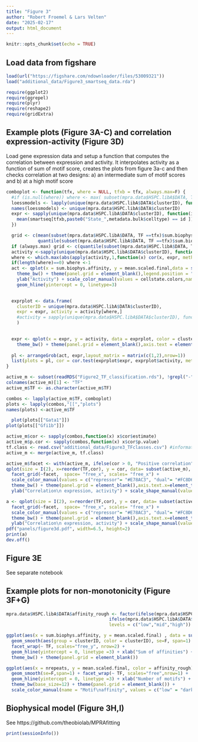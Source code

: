 ```yaml
---
title: "Figure 3"
author: "Robert Froemel & Lars Velten"
date: "2025-02-17"
output: html_document
---
```


```r
knitr::opts_chunk$set(echo = TRUE)
```

## Load data from figshare

```r
load(url("https://figshare.com/ndownloader/files/53009321"))
load("additional_data/Figure3_smartseq_data.rda")
```

```r
require(ggplot2)
require(ggrepel)
require(plyr)
require(reshape2)
require(gridExtra)
```


## Example plots (Figure 3A-C) and correlation expression-activity (Figure 3D)

Load gene expression data and setup a function that computes the correlation between expression and activity. It interpolates activity as a function of sum of motif score, creates the plots from figure 3a-c and then checks correlation at two designs: a) an intermediate sum of motif scores and b) at a high motif score

```r

comboplot <- function(tfx, where = NULL, tfxb = tfx, always.max=F) {
  #if (is.null(where)) where <- max( subset(mpra.data$HSPC.libA$DATA, TF ==tfx)$sum.biophys.affinity)
  loessmodels <- lapply(unique(mpra.data$HSPC.libA$DATA$clusterID), function(cl) loess(mean.scaled.final~sum.biophys.affinity, data=subset(mpra.data$HSPC.libA$DATA, TF ==tfx & clusterID == cl),weights = subset(mpra.data$HSPC.libA$DATA, TF ==tfx& clusterID == cl)$weights,span = 1))
  names(loessmodels) <- unique(mpra.data$HSPC.libA$DATA$clusterID)
  expr <- sapply(unique(mpra.data$HSPC.libA$DATA$clusterID), function(id) {
    mean(smartseq[tfxb,paste0("State_",metadata.bulk$celltype) == id ])
  })

  grid <- c(mean(subset(mpra.data$HSPC.libA$DATA, TF ==tfx)$sum.biophys.affinity), #intermediate sum of motif scores
            quantile(subset(mpra.data$HSPC.libA$DATA, TF ==tfx)$sum.biophys.affinity, 0.98)) #high motif scores
  if (always.max) grid <- c(quantile(subset(mpra.data$HSPC.libA$DATA, TF ==tfx)$sum.biophys.affinity, 0.98),quantile(subset(mpra.data$HSPC.libA$DATA, TF ==tfx)$sum.biophys.affinity, 0.98))
  activity <-sapply(unique(mpra.data$HSPC.libA$DATA$clusterID), function(cl) predict(loessmodels[[cl]],newdata= data.frame(sum.biophys.affinity=grid) ))
  where <- which.max(abs(apply(activity,1,function(x) cor(x, expr, method = "spearman"))))
  if(length(where)==0) where <-1
  act <- qplot(x = sum.biophys.affinity, y = mean.scaled.final,data = subset(mpra.data$HSPC.libA$DATA, TF ==tfx),geom="smooth", span=1,color = factor(clusterID),se=F) + 
    theme_bw() + theme(panel.grid = element_blank(),legend.position = "none")  + xlab("Sum of affinities")+ 
    ylab("Activity") + scale_color_manual(values = cellstate.colors,name = "Cell type", labels =cellstate.map) +
    geom_hline(yintercept = 0, linetype=3)

  
  exprplot <- data.frame(
    clusterID = unique(mpra.data$HSPC.libA$DATA$clusterID),
    expr = expr, activity = activity[where,]
    #activity = sapply(unique(mpra.data$HSPC.libA$DATA$clusterID), function(x) mean(subset(mpra.data$HSPC.libA$DATA, TF ==tfx & clusterID == x)$mean.scaled.final))
    )

  
  expr <- qplot(x = expr, y = activity, data = exprplot, color = clusterID,size=I(3))+ scale_color_manual(values = cellstate.colors,name = "Cell type", labels =cellstate.map, guide=F) +
    theme_bw() + theme(panel.grid = element_blank(),axis.text = element_blank())  + xlab(sprintf("[%s]",paste(tfxb, collapse="+"))) + ylab("Activity")
  
  pl <- arrangeGrob(act, expr,layout_matrix = matrix(c(1,2),nrow=1))
  list(plots = pl, cor = cor.test(exprplot$expr, exprplot$activity, method= "spearman"), act = exprplot$activity)
}

active_m <- subset(readRDS("Figure2_TF_classification.rds"), !grepl("-",tfcombo))
colnames(active_m)[1] <- "TF"
active_m$TF <- as.character(active_m$TF)

combos <- lapply(active_m$TF, comboplot)
plots <- lapply(combos,"[[","plots")
names(plots) <-active_m$TF
```

```r
  plot(plots[["Gata1"]])
plot(plots[["Gfi1b"]])

```

```r
active_m$cor <- sapply(combos,function(x) x$cor$estimate)
active_m$p.cor <- sapply(combos,function(x) x$cor$p.value)
tf.class <- read.csv("additional_data/Figure3_TFclasses.csv") #information on what TFs are considered signaling relays etc
active_m <- merge(active_m, tf.class)

active_m$facet <- with(active_m, ifelse(cor > 0, "Positive correlation", "Negative correlation" ))
qplot(size = I(2), x=reorder(TF,cor), y = cor, data= subset(active_m), geom="point", color = class, shape=Category == "Signaling") + 
  facet_grid(~facet,  space= "free_x", scales= "free_x") + 
  scale_color_manual(values = c("repressor"= "#E78AC3", "dual"= "#FC8D62","other"= "#8DA0CB","activator"=  "#66C2A5"), name = "Class") + 
  theme_bw() + theme(panel.grid = element_blank(),axis.text.x=element_text(angle=90)) +xlab("Transcription factor") +
  ylab("Correlation\n expression, activity") + scale_shape_manual(values = c("TRUE" =1, "FALSE" = 19), name = "", labels = c("TRUE" = "Signaling relays", "FALSE" = "Other TFs")) 

```

```r
a <- qplot(size = I(2), x=reorder(TF,cor), y = cor, data= subset(active_m), geom="point", color = class, shape=Category == "Signaling") + 
  facet_grid(~facet,  space= "free_x", scales= "free_x") + 
  scale_color_manual(values = c("repressor"= "#E78AC3", "dual"= "#FC8D62","other"= "#8DA0CB","activator"=  "#66C2A5"), name = "Class") + 
  theme_bw() + theme(panel.grid = element_blank(),axis.text.x=element_text(angle=90)) +xlab("Transcription factor") +
  ylab("Correlation\n expression, activity") + scale_shape_manual(values = c("TRUE" =1, "FALSE" = 19), name = "", labels = c("TRUE" = "Signaling relays", "FALSE" = "Other TFs")) 
pdf("panels/figure3d.pdf", width=6.5, height=2)
print(a)
dev.off()
```

## Figure 3E

See separate notebook

## Example plots for non-monotonicity (Figure 3F+G)

```r

mpra.data$HSPC.libA$DATA$affinity_rough <- factor(ifelse(mpra.data$HSPC.libA$DATA$affinitynum < 0.3, "low",
                                       ifelse(mpra.data$HSPC.libA$DATA$affinitynum < 0.8, "mid","high")),
                                       levels = c("low","mid","high"))

ggplot(aes(x = sum.biophys.affinity, y = mean.scaled.final) , data = subset(mpra.data$HSPC.libA$DATA, TF %in% c("Elk1","Sp1", "Creb1", "Nr2c2")) )+
  geom_smooth(aes(group = clusterID, color = clusterID), se=F, span=1) + scale_color_manual(values=cellstate.colors, labels = cellstate.map, name = "Cell state")+
  facet_wrap(~ TF, scales="free_y", nrow=2) +
  geom_hline(yintercept = 0, linetype =3) + xlab("Sum of affinities") + ylab("Activity") +
  theme_bw() + theme(panel.grid = element_blank()) 

```

```r
ggplot(aes(x = nrepeats, y = mean.scaled.final, color = affinity_rough) , data = subset(mpra.data$HSPC.libA$DATA, TF %in% c("Elk1","Sp1", "Creb1"))) +
  geom_smooth(se=F,span=1) + facet_wrap(~ TF, scales="free",nrow=1) +
  geom_hline(yintercept = 0, linetype =3) + xlab("Number of motifs") + ylab("Activity") +
  theme_bw(base_size=12) + theme(panel.grid = element_blank()) + 
  scale_color_manual(name = "Motif\naffinity", values = c("low" = "darkblue", "mid" = "lightblue","high"="darkred"))


```

## Biophysical model (Figure 3H,I)

See https://github.com/theobiolab/MPRAfitting

```r
print(sessionInfo())
```
